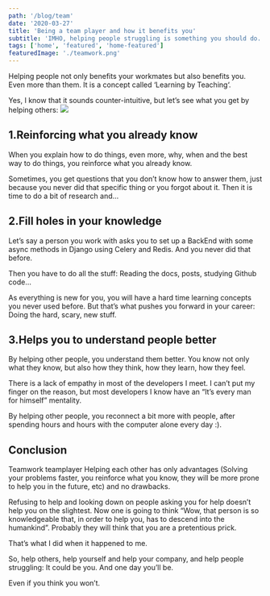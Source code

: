 ```yaml
---
path: '/blog/team'
date: '2020-03-27'
title: 'Being a team player and how it benefits you'
subtitle: 'IMHO, helping people struggling is something you should do. Period. Especially they struggle with something i.e programming that you can solve, in seconds, something that would take them a long time to solve. Also by helping others, you also improve your skills as a programmer.'
tags: ['home', 'featured', 'home-featured']
featuredImage: './teamwork.png'
---
```



Helping people not only benefits your workmates but also benefits you. Even more than them. It is a concept called ‘Learning by Teaching‘.

Yes, I know that it sounds counter-intuitive, but let’s see what you get by helping others:
![](./team.jpg)

## 1.Reinforcing what you already know
When you explain how to do things, even more, why, when and the best way to do things, you reinforce what you already know.

Sometimes, you get questions that you don’t know how to answer them, just because you never did that specific thing or you forgot about it. Then it is time to do a bit of research and…

## 2.Fill holes in your knowledge
Let’s say a person you work with asks you to set up a BackEnd with some async methods in Django using Celery and Redis. And you never did that before.

Then you have to do all the stuff: Reading the docs, posts, studying Github code…

As everything is new for you, you will have a hard time learning concepts you never used before. But that’s what pushes you forward in your career: Doing the hard, scary, new stuff.

## 3.Helps you to understand people better
By helping other people, you understand them better. You know not only what they know, but also how they think, how they learn, how they feel.

There is a lack of empathy in most of the developers I meet. I can’t put my finger on the reason, but most developers I know have an “It’s every man for himself” mentality.

By helping other people, you reconnect a bit more with people, after spending hours and hours with the computer alone every day :).

## Conclusion
Teamwork teamplayer
Helping each other has only advantages (Solving your problems faster, you reinforce what you know, they will be more prone to help you in the future, etc) and no drawbacks.

Refusing to help and looking down on people asking you for help doesn’t help you on the slightest. Now one is going to think “Wow, that person is so knowledgeable that, in order to help you, has to descend into the humankind”. Probably they will think that you are a pretentious prick.

That’s what I did when it happened to me.

So, help others, help yourself and help your company, and help people struggling: It could be you. And one day you’ll be.

Even if you think you won’t.


